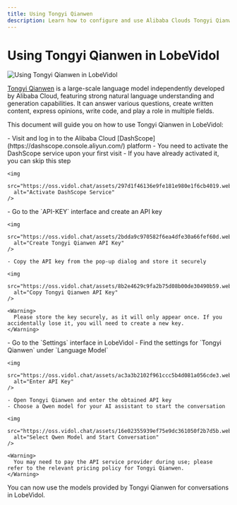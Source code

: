 ```yaml
---
title: Using Tongyi Qianwen
description: Learn how to configure and use Alibaba Clouds Tongyi Qianwen model in LobeVidol, providing powerful natural language understanding and generation capabilities.'
---
```


# Using Tongyi Qianwen in LobeVidol

<img
src="https://oss.vidol.chat/docs/2024/12/83156a545234ce9264a97bb2991cfbbb.png"
alt="Using Tongyi Qianwen in LobeVidol"
/>

[Tongyi Qianwen](https://tongyi.aliyun.com/) is a large-scale language model independently developed by Alibaba Cloud, featuring strong natural language understanding and generation capabilities. It can answer various questions, create written content, express opinions, write code, and play a role in multiple fields.

This document will guide you on how to use Tongyi Qianwen in LobeVidol:

<Steps>
  <Step title="Activate DashScope Model Service">
    - Visit and log in to the Alibaba Cloud [DashScope](https://dashscope.console.aliyun.com/) platform
    - You need to activate the DashScope service upon your first visit
    - If you have already activated it, you can skip this step

```
<img
  src="https://oss.vidol.chat/assets/297d1f46136e9fe181e980e1f6cb4019.webp"
  alt="Activate DashScope Service"
/>
```

  </Step>

  <Step title="Obtain DashScope API Key">
    - Go to the `API-KEY` interface and create an API key

```
<img
  src="https://oss.vidol.chat/assets/2bdda9c970582f6ea4dfe30a66fef60d.webp"
  alt="Create Tongyi Qianwen API Key"
/>

- Copy the API key from the pop-up dialog and store it securely

<img
  src="https://oss.vidol.chat/assets/8b2e4629c9fa2b75d08b00de30490b59.webp"
  alt="Copy Tongyi Qianwen API Key"
/>

<Warning>
  Please store the key securely, as it will only appear once. If you accidentally lose it, you will need to create a new key.
</Warning>
```

  </Step>

  <Step title="Configure Tongyi Qianwen in LobeVidol">
    - Go to the `Settings` interface in LobeVidol
    - Find the settings for `Tongyi Qianwen` under `Language Model`

```
<img
  src="https://oss.vidol.chat/assets/ac3a3b2102f961ccc5b4d081a056cde3.webp"
  alt="Enter API Key"
/>

- Open Tongyi Qianwen and enter the obtained API key
- Choose a Qwen model for your AI assistant to start the conversation

<img
  src="https://oss.vidol.chat/assets/16e02355939ef75e9dc361050f2b7d5b.webp"
  alt="Select Qwen Model and Start Conversation"
/>

<Warning>
  You may need to pay the API service provider during use; please refer to the relevant pricing policy for Tongyi Qianwen.
</Warning>
```

  </Step>
</Steps>

You can now use the models provided by Tongyi Qianwen for conversations in LobeVidol.

